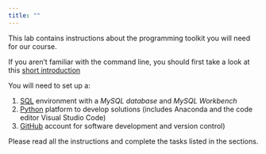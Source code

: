 ```yaml
---
title: ""
---
```


This lab contains instructions about the programming toolkit you will need for our course. 

:::{.callout-tip}
If you aren't familiar with the command line, you should first take a look at this [short introduction](/cli.qmd)
:::

You will need to set up a:

1. [SQL](/sql.qmd) environment with a *MySQL database* and *MySQL Workbench*
2. [Python](/python.qmd) platform to develop solutions (includes Anaconda and the code editor Visual Studio Code)
3. [GitHub](/github.qmd) account for software development and version control)

Please read all the instructions and complete the tasks listed in the sections. 

